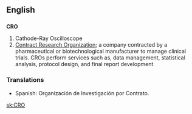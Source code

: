 ==English==

==={{initialism}}===
'''CRO'''

# Cathode-Ray Oscilloscope
# [[Contract Research Organization]]; a company contracted by a pharmaceutical or biotechnological manufacturer to manage clinical trials. CROs perform services such as, data management, statistical analysis, protocol design, and final report development

===Translations===
{{rfc-level|Translations at L3+ (AutoFormat would have corrected level of Translations)}}
*Spanish: Organización de Investigación por Contrato.

[[sk:CRO]]